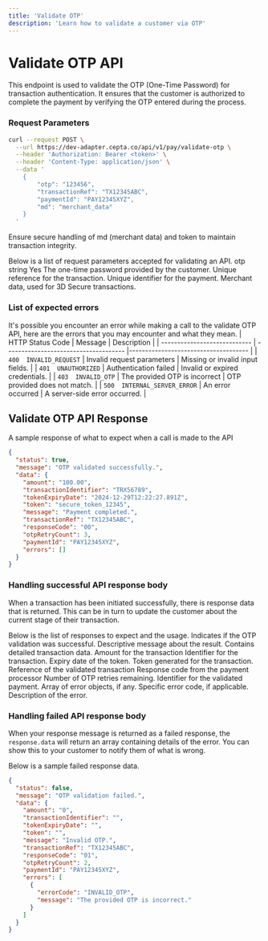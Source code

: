 ```yaml
---
title: 'Validate OTP'
description: 'Learn how to validate a customer via OTP'
---
```


# Validate OTP API

<Info>
   This endpoint is used to validate the OTP (One-Time Password) for transaction authentication. It ensures that the customer is authorized to complete the payment by verifying the OTP entered during the process. 
</Info>

### Request Parameters

```bash Request
curl --request POST \
  --url https://dev-adapter.cepta.co/api/v1/pay/validate-otp \
  --header 'Authorization: Bearer <token>' \
  --header 'Content-Type: application/json' \
  --data '
    {
        "otp": "123456",
        "transactionRef": "TX12345ABC",
        "paymentId": "PAY12345XYZ",
        "md": "merchant_data"
    }
  '
```

<Note>
	Ensure secure handling of md (merchant data) and token to maintain transaction integrity.
</Note>

Below is a list of request parameters accepted for validating an API.
<ParamField body="otp" type="string" required>
    otp	string	Yes	The one-time password provided by the customer.
</ParamField>
<ParamField body="transactionRef" type="string" required>
    Unique reference for the transaction.
</ParamField>
<ParamField body="paymentId" type="string" required>
    Unique identifier for the payment.
</ParamField>
<ParamField body="md" type="string" required>
    Merchant data, used for 3D Secure transactions.
</ParamField>


### List of expected errors

It's possible you encounter an error while making a call to the validate OTP API, here are the errors that you may encounter and what they mean.
| HTTP Status Code             | Message                               | Description                          |
| ---------------------------- | ------------------------------------- |------------------------------------- |
| `400  INVALID_REQUEST`       | Invalid request parameters            | Missing or invalid input fields.     |
| `401  UNAUTHORIZED`          | Authentication failed                 | Invalid or expired credentials.     |
| `403  INVALID_OTP`           | The provided OTP is incorrect         | OTP provided does not match.        |
| `500  INTERNAL_SERVER_ERROR` | An error occurred                     | A server-side error occurred.        |

## Validate OTP API Response
A sample response of what to expect when a call is made to the API
```json Success response
{
  "status": true,
  "message": "OTP validated successfully.",
  "data": {
    "amount": "100.00",
    "transactionIdentifier": "TRX56789",
    "tokenExpiryDate": "2024-12-29T12:22:27.891Z",
    "token": "secure_token_12345",
    "message": "Payment completed.",
    "transactionRef": "TX12345ABC",
    "responseCode": "00",
    "otpRetryCount": 3,
    "paymentId": "PAY12345XYZ",
    "errors": []
  }
}
```

### Handling successful API response body
When a transaction has been initiated successfully, there is response data that is returned. This can be in turn to update the customer about the current stage of their transaction.

Below is the list of responses to expect and the usage.
<ResponseField name="status" type="boolean">
  Indicates if the OTP validation was successful.
</ResponseField>
<ResponseField name="message" type="string">
  Descriptive message about the result.
</ResponseField>
<ResponseField name="data" type="object">
    Contains detailed transaction data.
    <Expandable title="object"  defaultOpen="true">
        <ResponseField name="amount" type="string">
           Amount for the transaction
        </ResponseField>
        <ResponseField name="transactionIdentifier" type="string">
           Identifier for the transaction.
        </ResponseField>
        <ResponseField name="tokenExpiryDate" type="string (ISO 8601)">
           Expiry date of the token.
        </ResponseField>
        <ResponseField name="token" type="string">
           Token generated for the transaction.
        </ResponseField>
        <ResponseField name="transactionRef" type="string">
           Reference of the validated transaction
        </ResponseField>
        <ResponseField name="responseCode" type="string">
           Response code from the payment processor
        </ResponseField>
        <ResponseField name="otpRetryCount" type="number">
            Number of OTP retries remaining.
        </ResponseField>
        <ResponseField name="paymentId" type="string">
            Identifier for the validated payment.
        </ResponseField>
        <ResponseField name="errors" type="array">
           Array of error objects, if any.
           <Expandable title="array" defaultOpen="false">
               <ResponseField name="errorCode" type="string">
                  Specific error code, if applicable.
               </ResponseField>
               <ResponseField name="message" type="string">
                  Description of the error.
               </ResponseField>
           </Expandable>
        </ResponseField>
    </Expandable>
</ResponseField>

### Handling failed API response body
When your response message is returned as a failed response, the `response.data` will return an array containing details of the error. You can show this to your customer to notify them of what is wrong.

Below is a sample failed response data.
```json Failed response
{
  "status": false,
  "message": "OTP validation failed.",
  "data": {
    "amount": "0",
    "transactionIdentifier": "",
    "tokenExpiryDate": "",
    "token": "",
    "message": "Invalid OTP.",
    "transactionRef": "TX12345ABC",
    "responseCode": "01",
    "otpRetryCount": 2,
    "paymentId": "PAY12345XYZ",
    "errors": [
      {
        "errorCode": "INVALID_OTP",
        "message": "The provided OTP is incorrect."
      }
    ]
  }
}
```